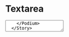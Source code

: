 
# Textarea

<Meta title="Components/Textarea" component={Textarea} />

<Canvas>
  <Story name="Base component">
    <Podium horizontalPadding="small" verticalPadding="small">
      <Textarea
        id='test-textarea'
        theme={knobs.select('theme', ['dark', 'light'], 'dark', 'Presentation')}
      />
    </Podium>
  </Story>
</Canvas>

## API

<ArgsTable of={ContentHubArticle} />

